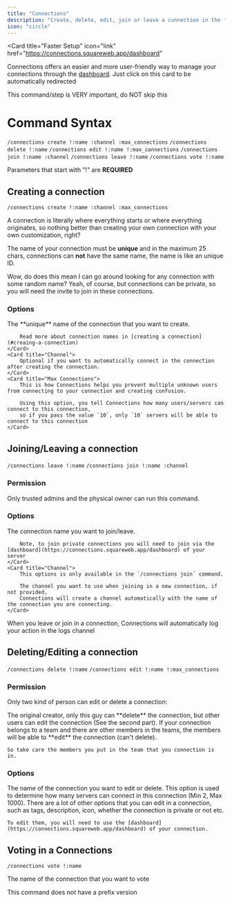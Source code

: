 ```yaml
---
title: "Connections"
description: "Create, delete, edit, join or leave a connection in the fastest way possibly"
icon: "circle"
---
```


<Card
  title="Faster Setup"
  icon="link"
  href="https://connections.squareweb.app/dashboard"
>
  Connections offers an easier and more user-friendly way to manage your
  connections through the
  [dashboard](https://connections.squareweb.app/dashboard). Just click on this
  card to be automatically redirected
</Card>

<Warning>This command/step is VERY important, do NOT skip this</Warning>

# Command Syntax

`/connections create !:name :channel :max_connections`
`/connections delete !:name`
`/connections edit !:name !:max_connections`
`/connections join !:name :channel`
`/connections leave !:name`
`/connections vote !:name`

<Warning>Parameters that start with "!" are **REQUIRED**</Warning>

## Creating a connection

`/connections create !:name :channel :max_connections`

A connection is literally where everything starts or where everything originates,
so nothing better than creating your own connection with your own customization, right?

The name of your connection must be **unique** and in the maximum 25 chars, connections can **not** have the same name, the name is like an unique ID.

Wow, do does this mean I can go around looking for any connection with some random name?
Yeah, of course, but connections can be private, so you will need the invite to join in these connections.

### Options

<CardGroup cols={2}>
    <Card title="Name">
        The **unique** name of the connection that you want to create.

        Read more about connection names in [creating a connection](#creaing-a-connection)
    </Card>
    <Card title="Channel">
        Optional if you want to automatically connect in the connection after creating the connection.
    </Card>
    <Card title="Max Connections">
        This is how Connections helps you prevent multiple unknown users from connecting to your connection and creating confusion.

        Using this option, you tell Connections how many users/servers can connect to this connection,
        so if you pass the value `10`, only `10` servers will be able to connect to this connection
    </Card>

</CardGroup>

## Joining/Leaving a connection

`/connections leave !:name`
`/connections join !:name :channel`

### Permission

Only trusted admins and the physical owner can run this command.

### Options

<CardGroup cols={2}>
    <Card title="Name">
        The connection name you want to join/leave.

        Note, to join private connections you will need to join via the [dashboard](https://connections.squareweb.app/dashboard) of your server
    </Card>
    <Card title="Channel">
        This options is only available in the `/connections join` command.

        The channel you want to use when joining in a new connection, if not provided,
        Connections will create a channel automatically with the name of the connection you are connecting.
    </Card>

</CardGroup>

<Info>
  When you leave or join in a connection, Connections will automatically log
  your action in the logs channel
</Info>

## Deleting/Editing a connection

`/connections delete !:name`
`/connections edit !:name !:max_connections`

### Permission

Only two kind of person can edit or delete a connection:

<Steps>
  <Step title="Creator">
    The original creator, only this guy can **delete** the connection, but other
    users can edit the connection (See the second part).
  </Step>
  <Step title="Members">
    If your connection belongs to a team and there are other members in the
    teams, the members will be able to **edit** the connection (can't delete).

    So take care the members you put in the team that you connection is in.

  </Step>
</Steps>

### Options

<CardGroup cols={2}>
  <Card title="Name">
    The name of the connection you want to edit or delete.
  </Card>
  <Card title="Max Connections">
    This option is used to determine how many servers can connect in this
    connection (Min 2, Max 1000).
  </Card>
  <Card title="Others">
    There are a lot of other options that you can edit in a connection, such as
    tags, description, icon, whether the connection is private or not etc.

    To edit them, you will need to use the [dashboard](https://connections.squareweb.app/dashboard) of your connection.

  </Card>
</CardGroup>

## Voting in a Connections

`/connections vote !:name`

<Card title="Name">The name of the connection that you want to vote</Card>

<Warning>This command does not have a prefix version</Warning>

